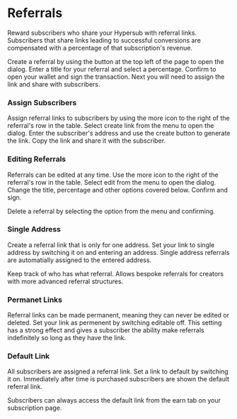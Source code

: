 # Referrals

Reward subscribers who share your Hypersub with referral links. Subscribers that share links leading to successful conversions are compensated with a percentage of that subscription's revenue.

Create a referral by using the button at the top left of the page to open the dialog. Enter a title for your referral and select a percentage. Confirm to open your wallet and sign the transaction. Next you will need to assign the link and share with subscribers.

### Assign Subscribers

Assign referral links to subscribers by using the more icon to the right of the referral's row in the table. Select create link from the menu to open the dialog. Enter the subscriber's address and use the create button to generate the link. Copy the link and share it with the subscriber.

### Editing Referrals

Referrals can be edited at any time. Use the more icon to the right of the referral's row in the table. Select edit from the menu to open the dialog. Change the title, percentage and other options covered below. Confirm and sign.

Delete a referral by selecting the option from the menu and confirming.

### Single Address

Create a referral link that is only for one address. Set your link to single address by switching it on and entering an address. Single address referrals are automatially assigned to the entered address.

Keep track of who has what referral. Allows bespoke referrals for creators with more advanced referral structures.

### Permanet Links

Referral links can be made permanent, meaning they can never be edited or deleted. Set your link as permenent by switching editable off. This setting has a strong effect and gives a subscriber the ability make referrals indefinitely so long as they have the link. 

### Default Link

All subscribers are assigned a referral link. Set a link to default by switching it on. Immediately after time is purchased subscribers are shown the default referral link.

Subscribers can always access the default link from the earn tab on your subscription page.
